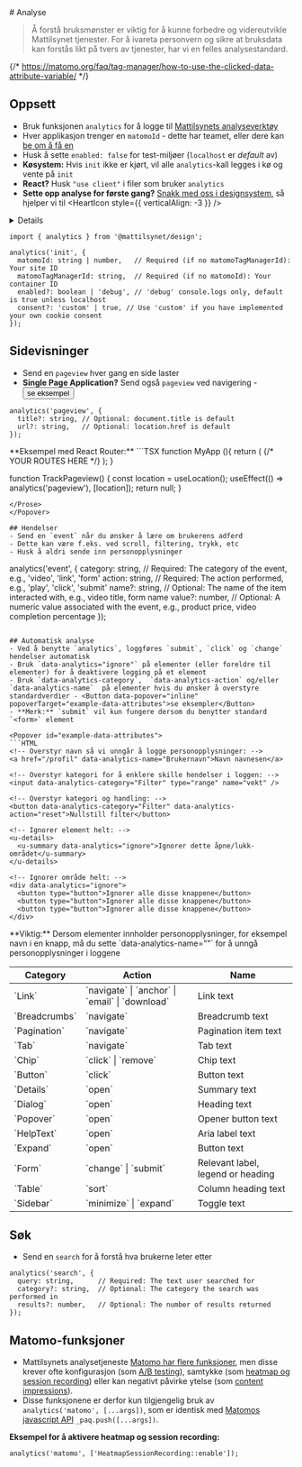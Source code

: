
<Meta title="Designsystem/Analyse" />
# <ChartBarIcon /> Analyse

> Å forstå bruksmønster er viktig for å kunne forbedre og videreutvikle Mattilsynet tjenester.
> For å ivareta personvern og sikre at bruksdata kan forstås likt på tvers av tjenester, har vi en felles analysestandard.

<JumpTo />

{/* https://matomo.org/faq/tag-manager/how-to-use-the-clicked-data-attribute-variable/ */}

## Oppsett
- Bruk funksjonen `analytics` for å logge til [Mattilsynets analyseverktøy](https://mattilsynet.matomo.cloud/)
- Hver applikasjon trenger en `matomoId` - dette har teamet, eller dere kan [be om å få en](https://mattilsynet-hq.slack.com/archives/C03FAJ7N1EU)
- Husk å sette `enabled: false` for test-miljøer (`localhost` er *default* av)
- **Køsystem:** Hvis `init` ikke er kjørt, vil alle `analytics`-kall legges i kø og vente på `init`
- **React?** Husk `"use client"` i filer som bruker `analytics`
- **Sette opp analyse for første gang?** [Snakk med oss i designsystem](https://mattilsynet-hq.slack.com/archives/C03FAJ7N1EU), så hjelper vi til <HeartIcon style={{ verticalAlign: -3 }} />

<Details>
<Details.Summary>Hva gjør `analytics` som jeg ikke får ved å bruke Matomo direkte?</Details.Summary>

Mattilsynet bruker for tiden [Matomo](https://matomo.org/) som analyseverktøy, og `analytics` er en wrapper rundt Matomos [JavaScript API](https://developer.matomo.org/guides/tracking-javascript-guide). Dette gir oss: 
- en felles standard for hvordan vi logger data
- automatisk [logging av en rekke hendelser](#automatisk-analyse)
- automatisk [logging av utgående lenker og nedlastingsknapper](https://developer.matomo.org/guides/tracking-javascript-guide#download-and-outlink-tracking)
- deaktivert [heatmap and session recording](https://developer.matomo.org/guides/heatmap-session-recording/setup) fordi dette krever samtykke ([kan overstyres](#matomo-funksjoner))
- mulighet for å enkelt bytte ut Matomo eller legge til flere analysetjenester på sikt
- mulighet for felles samtykke-boks på sikt

</Details>

```
import { analytics } from '@mattilsynet/design';

analytics('init', {
  matomoId: string | number,   // Required (if no matomoTagManagerId): Your site ID
  matomoTagManagerId: string,  // Required (if no matomoId): Your container ID
  enabled?: boolean | 'debug', // 'debug' console.logs only, default is true unless localhost
  consent?: 'custom' | true, // Use 'custom' if you have implemented your own cookie consent
});
```

## Sidevisninger
- Send en `pageview` hver gang en side laster
- **Single Page Application?** Send også `pageview` ved navigering - <Button data-popover="inline" popoverTarget="example-react-router">se eksempel</Button>

```
analytics('pageview', {
  title?: string, // Optional: document.title is default
  url?: string,   // Optional: location.href is default
});
```

<Popover id="example-react-router">
<Prose>
**Eksempel med React Router:**
```TSX
function MyApp (){
  return (
    <BrowserRouter>
      <TrackPageview />
      {/* YOUR ROUTES HERE */}
    </BrowserRouter>
  );
}

function TrackPageview() {
  const location = useLocation();
  useEffect(() => analytics('pageview'), [location]);
  return null;
}
```
</Prose>
</Popover>

## Hendelser
- Send en `event` når du ønsker å lære om brukerens adferd
- Dette kan være f.eks. ved scroll, filtering, trykk, etc
- Husk å aldri sende inn personopplysninger

```
analytics('event', {
  category: string, // Required: The category of the event, e.g., 'video', 'link', 'form'
  action: string,   // Required: The action performed, e.g., 'play', 'click', 'submit'
  name?: string,    // Optional: The name of the item interacted with, e.g., video title, form name
  value?: number,   // Optional: A numeric value associated with the event, e.g., product price, video completion percentage
});
```

## Automatisk analyse
- Ved å benytte `analytics`, loggføres `submit`, `click` og `change` hendelser automatisk
- Bruk `data-analytics="ignore"` på elementer (eller foreldre til elementer) for å deaktivere logging på et element
- Bruk `data-analytics-category`,  `data-analytics-action` og/eller `data-analytics-name`  på elementer hvis du ønsker å overstyre standardverdier - <Button data-popover="inline" popoverTarget="example-data-attributes">se eksempler</Button>
- **Merk:** `submit` vil kun fungere dersom du benytter standard `<form>` element

<Popover id="example-data-attributes">
```HTML
<!-- Overstyr navn så vi unngår å logge personopplysninger: -->
<a href="/profil" data-analytics-name="Brukernavn">Navn navnesen</a>

<!-- Overstyr kategori for å enklere skille hendelser i loggen: -->
<input data-analytics-category="Filter" type="range" name="vekt" />

<!-- Overstyr kategori og handling: -->
<button data-analytics-category="Filter" data-analytics-action="reset">Nullstill filter</button>

<!-- Ignorer element helt: -->
<u-details>
  <u-summary data-analytics="ignore">Ignorer dette åpne/lukk-området</u-summary>
</u-details>

<!-- Ignorer område helt: -->
<div data-analytics="ignore">
  <button type="button">Ignorer alle disse knappene</button>
  <button type="button">Ignorer alle disse knappene</button>
  <button type="button">Ignorer alle disse knappene</button>
</div>
```
</Popover>

<Alert data-color="warning">
**Viktig:** Dersom elementer innholder personopplysninger, for eksempel navn i en knapp, må du sette `data-analytics-name=""` for å unngå personopplysninger i loggene
</Alert>

<Table data-size="sm">
  <thead>
    <tr><th>Category</th><th>Action</th><th>Name</th></tr>
  </thead>
  <tbody>
    <tr><td>`Link`</td><td>`navigate` | `anchor` | `email` | `download`</td><td>Link text</td></tr>
    <tr><td>`Breadcrumbs`</td><td>`navigate`</td><td>Breadcrumb text</td></tr>
    <tr><td>`Pagination`</td><td>`navigate`</td><td>Pagination item text</td></tr>
    <tr><td>`Tab`</td><td>`navigate`</td><td>Tab text</td></tr>
    <tr><td>`Chip`</td><td>`click` | `remove`</td><td>Chip text</td></tr>
    <tr><td>`Button`</td><td>`click`</td><td>Button text</td></tr>
    <tr><td>`Details`</td><td>`open`</td><td>Summary text</td></tr>
    <tr><td>`Dialog`</td><td>`open`</td><td>Heading text</td></tr>
    <tr><td>`Popover`</td><td>`open`</td><td>Opener button text</td></tr>
    <tr><td>`HelpText`</td><td>`open`</td><td>Aria label text</td></tr>
    <tr><td>`Expand`</td><td>`open`</td><td>Button text</td></tr>
    <tr><td>`Form`</td><td>`change` | `submit`</td><td>Relevant label, legend or heading</td></tr>
    <tr><td>`Table`</td><td>`sort`</td><td>Column heading text</td></tr>
    <tr><td>`Sidebar`</td><td>`minimize` | `expand`</td><td>Toggle text</td></tr>
  </tbody>
</Table>


## Søk
- Send en `search` for å forstå hva brukerne leter etter

```
analytics('search', {
  query: string,      // Required: The text user searched for
  category?: string,  // Optional: The category the search was performed in
  results?: number,   // Optional: The number of results returned
});
```

## Matomo-funksjoner
- Mattilsynets analysetjeneste [Matomo har flere funksjoner](https://developer.matomo.org/guides/tracking-javascript-guide), men
disse krever ofte konfigurasjon (som [A/B testing](https://developer.matomo.org/guides/ab-tests/browser)), samtykke (som [heatmap og session recording](https://developer.matomo.org/guides/heatmap-session-recording/setup)) eller kan negativt påvirke ytelse (som [content impressions](https://developer.matomo.org/guides/tracking-javascript-guide#track-all-content-impressions-within-a-page)).
- Disse funksjonene er derfor kun tilgjengelig bruk av `analytics('matomo', [...args])`, som er identisk med [Matomos javascript API](https://developer.matomo.org/guides/tracking-javascript-guide) `_paq.push([...args])`.

**Eksempel for å aktivere heatmap og session recording:**

```
analytics('matomo', ['HeatmapSessionRecording::enable']);
```
